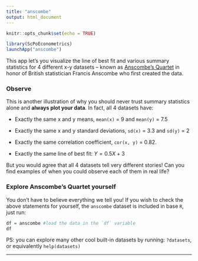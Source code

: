 ```yaml
---
title: "anscombe"
output: html_document
---
```


```r
knitr::opts_chunk$set(echo = TRUE)
```

```r
library(ScPoEconometrics)
launchApp("anscombe")
```

This app let's you visualize the line of best fit and various summary statistics for 4 different x-y datasets -- known as [Anscombe's Quartet](https://heapanalytics.com/blog/data-stories/anscombes-quartet-and-why-summary-statistics-dont-tell-the-whole-story) in honor of British statistician Francis Anscombe who first created the data.

### Observe

This is another illustration of why you should never trust summary statistics alone and **always plot your data**. In fact, all 4 datasets have:

+ Exactly the same x and y means, `mean(x)` = $9$ and `mean(y)` = $7.5$

+ Exactly the same x and y standard deviations, `sd(x)` = $3.3$ and `sd(y)` = $2$

+ Exactly the same correlation coefficient, `cor(x, y)` = $0.82$.

+ Exactly the same line of best fit: $Y = 0.5X + 3$

But you would agree that all 4 datasets tell very different stories! Can you find examples of when you could observe each of them in real life?

### Explore Anscombe's Quartet yourself

You don't have to believe everything we tell you! If you wish to check the above statements for yourself, the `anscombe` dataset is included in base `R`, just run:

```r
df = anscombe #load the data in the `df` variable
df
```

PS: you can explore many other cool built-in datasets by running: `?datasets`, or equivalently `help(datasets)`


---
